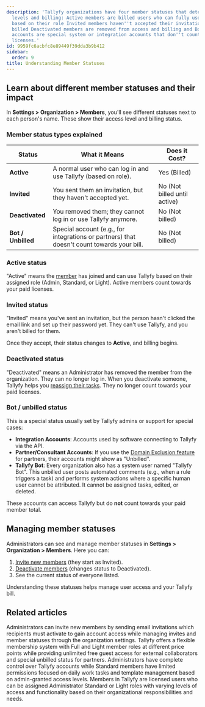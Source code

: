 ```yaml
---
description: 'Tallyfy organizations have four member statuses that determine access
  levels and billing: Active members are billed users who can fully use the platform
  based on their role Invited members haven''t accepted their invitation yet and aren''t
  billed Deactivated members are removed from access and billing and Bot/Unbilled
  accounts are special system or integration accounts that don''t count toward paid
  licenses.'
id: 9959fc6acbfc8e89449f39dda3b9b412
sidebar:
  order: 9
title: Understanding Member Statuses
---
```


## Learn about different member statuses and their impact

In **Settings > Organization > Members**, you'll see different statuses next to each person's name. These show their access level and billing status.

### Member status types explained

| Status             | What it Means                                                  | Does it Cost?              |
|--------------------|----------------------------------------------------------------|----------------------------|
| **Active**         | A normal user who can log in and use Tallyfy (based on role). | Yes (Billed)               |
| **Invited**        | You sent them an invitation, but they haven't accepted yet.      | No (Not billed until active) |
| **Deactivated**    | You removed them; they cannot log in or use Tallyfy anymore.   | No (Not billed)            |
| **Bot / Unbilled** | Special account (e.g., for integrations or partners) that doesn't count towards your bill. | No (Not billed)            |

### Active status

"Active" means the [member](/products/pro/documenting/members/) has joined and can use Tallyfy based on their assigned role (Admin, Standard, or Light). Active members count towards your paid licenses.

### Invited status

"Invited" means you've sent an invitation, but the person hasn't clicked the email link and set up their password yet. They can't use Tallyfy, and you aren't billed for them.

Once they accept, their status changes to **Active**, and billing begins.

### Deactivated status

"Deactivated" means an Administrator has removed the member from the organization. They can no longer log in. When you deactivate someone, Tallyfy helps you [reassign their tasks](/products/pro/settings/org-settings/how-can-i-remove-a-member-from-my-tallyfy-organization/). They no longer count towards your paid licenses.

### Bot / unbilled status

This is a special status usually set by Tallyfy admins or support for special cases:

*   **Integration Accounts**: Accounts used by software connecting to Tallyfy via the API.
*   **Partner/Consultant Accounts**: If you use the [Domain Exclusion feature](/products/pro/miscellaneous/how-can-i-become-a-tallyfy-partner/) for partners, their accounts might show as "Unbilled".
*   **Tallyfy Bot**: Every organization also has a system user named "Tallyfy Bot". This unbilled user posts automated comments (e.g., when a rule triggers a task) and performs system actions where a specific human user cannot be attributed. It cannot be assigned tasks, edited, or deleted.

These accounts can access Tallyfy but do **not** count towards your paid member total.

## Managing member statuses

Administrators can see and manage member statuses in **Settings > Organization > Members**. Here you can:

1.  [Invite new members](/products/pro/documenting/members/how-to-invite-and-activate-members-on-tallyfy/) (they start as Invited).
2.  [Deactivate members](/products/pro/settings/org-settings/how-can-i-remove-a-member-from-my-tallyfy-organization/) (changes status to Deactivated).
3.  See the current status of everyone listed.

Understanding these statuses helps manage user access and your Tallyfy bill.


## Related articles
<CardGrid>
<LinkTitleCard header="<b>Members > Invite and activate members</b>" href="/products/pro/documenting/members/how-to-invite-and-activate-members-on-tallyfy/" > Administrators can invite new members by sending email invitations which recipients must activate to gain account access while managing invites and member statuses through the organization settings. </LinkTitleCard>
<LinkTitleCard header="<b>Billing > Tallyfy's Account and Member Limits</b>" href="/products/pro/settings/billing/what-are-tallyfys-account-and-member-limits/" > Tallyfy offers a flexible membership system with Full and Light member roles at different price points while providing unlimited free guest access for external collaborators and special unbilled status for partners. </LinkTitleCard>
<LinkTitleCard header="<b>Members > Standard and Admin members</b>" href="/products/pro/documenting/members/standard-admin-members/" > Administrators have complete control over Tallyfy accounts while Standard members have limited permissions focused on daily work tasks and template management based on admin-granted access levels. </LinkTitleCard>
<LinkTitleCard header="<b>Documenting > Members</b>" href="/products/pro/documenting/members/" > Members in Tallyfy are licensed users who can be assigned Administrator Standard or Light roles with varying levels of access and functionality based on their organizational responsibilities and needs. </LinkTitleCard>
</CardGrid>